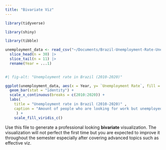 ```yaml
---
title: "Bivariate Viz"
---
```



```r
library(tidyverse)

library(shiny)

library(tibble)

```


```r
unemployment_data <- read_csv("~/Documents/Brazil-Unemployment-Rate-Unemployment-Rate-2025-04-16-11-18.csv") |>
  slice_head(n = 30) |>
  slice_tail(n = 11) |>
  rename(Year = ...1)
 
```

```r
#| fig-alt: "Unemployment rate in Brazil (2010-2020)"

ggplot(unemployment_data, aes(x = Year, y= `Unemployment Rate`, fill = `Unemployment Rate`)) +
  geom_bar(stat = "identity") +
  scale_x_continuous(breaks = c(2010:2020)) +
  labs(
    title = "Unemployment rate in Brazil (2010-2020)" ,
    caption = "Amount of people who are looking for work but unemployed"
     ) +
    scale_fill_viridis_c()
```

Use this file to generate a professional looking **bivariate** visualization.  The visualization will not perfect the first time but you are expected to improve it throughout the semester especially after covering advanced topics such as effective viz.
